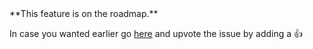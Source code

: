 
<Callout type="info" emoji="💡">
**This feature is on the roadmap.**

In case you wanted earlier go [here](https://github.com/unbody-io/roadmap/issues/16) and upvote the issue by adding a 👍

</Callout>
